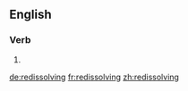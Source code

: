 ==English==

===Verb===
{{head|en|present participle}}

# {{present participle of|redissolve|lang=en}}

[[de:redissolving]]
[[fr:redissolving]]
[[zh:redissolving]]